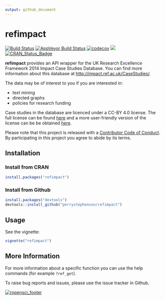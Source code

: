 ```yaml
---
output: github_document
---
```


<!-- README.md is generated from README.Rmd. Please edit that file -->

# refimpact

[![Build Status](https://travis-ci.org/ropensci/refimpact.svg?branch=master)](https://travis-ci.org/ropensci/refimpact)
[![AppVeyor Build Status](https://ci.appveyor.com/api/projects/status/dhg4rs9s3f3n1wj6/branch/master?svg=true)](https://ci.appveyor.com/project/perrystephenson/refimpact-vc6tf/branch/master)
[![codecov](https://codecov.io/gh/ropensci/refimpact/branch/master/graph/badge.svg)](https://codecov.io/gh/ropensci/refimpact)
[![](https://badges.ropensci.org/78_status.svg)](https://github.com/ropensci/onboarding/issues/78)
[![CRAN_Status_Badge](http://www.r-pkg.org/badges/version/refimpact)](https://CRAN.R-project.org/package=refimpact)



**refimpact** provides an API wrapper for the UK Research Excellence Framework
2014 Impact Case Studies Database. You can find more information about this
database at
[http://impact.ref.ac.uk/CaseStudies/](http://impact.ref.ac.uk/CaseStudies/).

The data may be of interest to you if you are interested in:

- text mining
- directed graphs
- policies for research funding

Case studies in the database are licenced under a CC-BY 4.0 license. The full
license can be found 
[here](https://creativecommons.org/licenses/by/4.0/legalcode) and a more 
user-friendly version of the license can be be obtained 
[here](https://creativecommons.org/licenses/by/4.0/).

Please note that this project is released with a 
[Contributor Code of Conduct](CONDUCT.md). By participating in this project you 
agree to abide by its terms.

## Installation

### Install from CRAN

```r
install.packages("refimpact")
```

### Install from Github

```r
install.packages("devtools")
devtools::install_github("perrystephenson/refimpact")
```

## Usage

See the vignette:

```r
vignette("refimpact")
```

## More Information

For more information about a specific function you can use the help commands 
(for example `?ref_get`). 

To raise bug reports and issues, please use the issue tracker in Github.

[![ropensci_footer](https://ropensci.org/public_images/ropensci_footer.png)](https://ropensci.org)

